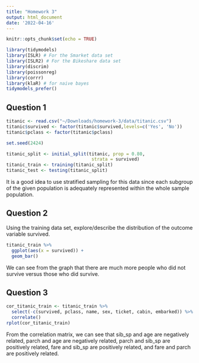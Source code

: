 ```yaml
---
title: "Homework 3"
output: html_document
date: '2022-04-16'
---
```


```r
knitr::opts_chunk$set(echo = TRUE)
```

```r
library(tidymodels)
library(ISLR) # For the Smarket data set
library(ISLR2) # For the Bikeshare data set
library(discrim)
library(poissonreg)
library(corrr)
library(klaR) # for naive bayes
tidymodels_prefer()
```

## Question 1

```r
titanic <- read.csv("~/Downloads/homework-3/data/titanic.csv")
titanic$survived <- factor(titanic$survived,levels=c('Yes', 'No'))
titanic$pclass <- factor(titanic$pclass)

set.seed(2424)

titanic_split <- initial_split(titanic, prop = 0.80,
                                strata = survived)
titanic_train <- training(titanic_split) 
titanic_test <- testing(titanic_split)
```
It is a good idea to use stratified sampling for this data since each subgroup of the given population is adequately represented within the whole sample population.


## Question 2
Using the training data set, explore/describe the distribution of the outcome variable survived.

```r
titanic_train %>% 
  ggplot(aes(x = survived)) +
  geom_bar()
```

We can see from the graph that there are much more people who did not survive versus those who did survive. 


## Question 3

```r
cor_titanic_train <- titanic_train %>%
  select(-c(survived, pclass, name, sex, ticket, cabin, embarked)) %>%
  correlate()
rplot(cor_titanic_train)
```

From the correlation matrix, we can see that sib_sp and age are negatively related, parch and age are negatively related, parch and sib_sp are positively related, fare and sib_sp are positively related, and fare and parch are positively related.

